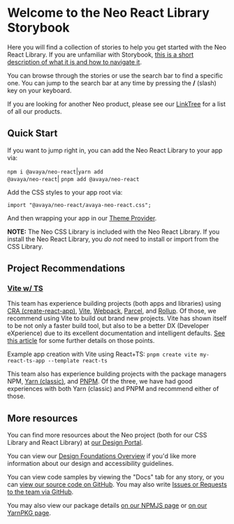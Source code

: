 
<Meta title="Introduction" />

<div id="intro-page">

# Welcome to the Neo React Library Storybook

Here you will find a collection of stories to help you get started with the Neo React Library. If you are unfamiliar with Storybook, [this is a short description of what it is and how to navigate it](https://storybook.js.org/docs/react/get-started/browse-stories).

You can browse through the stories or use the search bar to find a specific one. You can jump to the search bar at any time by pressing the **/** (slash) key on your keyboard.

If you are looking for another Neo product, please see our [LinkTree](https://linktr.ee/avaya_dux) for a list of all our products.

## Quick Start

If you want to jump right in, you can add the Neo React Library to your app via:

<code>npm i @avaya/neo-react</code>|<code>yarn add @avaya/neo-react</code>|
<code>pnpm add @avaya/neo-react</code>

Add the CSS styles to your app root via:

<code>import "@avaya/neo-react/avaya-neo-react.css";</code>

And then wrapping your app in our [Theme Provider](/story/components-neo-theme-provider--default).

**NOTE:** The Neo CSS Library is included with the Neo React Library. If you install the
Neo React Library, you _do not_ need to install or import from the CSS
Library.

## Project Recommendations

### [Vite w/ TS](https://vitejs.dev/guide/)

This team has experience building projects (both apps and libraries) using [CRA (create-react-app)](https://create-react-app.dev/), [Vite](https://vitejs.dev/), [Webpack](https://webpack.js.org/), [Parcel](https://parceljs.org/), and [Rollup](https://www.rollupjs.org/guide/en/). Of those, we recommend using Vite to build out brand new projects. Vite has shown itself to be not only a faster build tool, but also to be a better DX (Developer eXperience) due to its excellent documentation and intelligent defaults. [See this article](https://blog.logrocket.com/vite-3-vs-create-react-app-comparison-migration-guide/) for some further details on those points.

Example app creation with Vite using React+TS: `pnpm create vite my-react-ts-app --template react-ts`

This team also has experience building projects with the package managers NPM, [Yarn (classic)](https://classic.yarnpkg.com/lang/en/docs/install/), and [PNPM](https://pnpm.io/installation). Of the three, we have had good experiences with both Yarn (classic) and PNPM and recommend either of those.

## More resources

You can find more resources about the Neo project (both for our CSS Library and React Library) at [our Design Portal](https://design.avayacloud.com/components/web/setup-web).

You can view our [Design Foundations Overview](https://design.avayacloud.com/guidelines/overview) if you'd like more information about our design and accessibility guidelines.

You can view code samples by viewing the "Docs" tab for any story, or you can [view our source code on GitHub](https://github.com/avaya-dux/neo-react-library). You may also write [Issues or Requests to the team via GitHub](https://github.com/avaya-dux/neo-react-library/issues).

You may also view our package details [on our NPMJS page](https://www.npmjs.com/package/@avaya/neo-react) or [on our YarnPKG page](https://yarnpkg.com/package/@avaya/neo-react).

</div>

